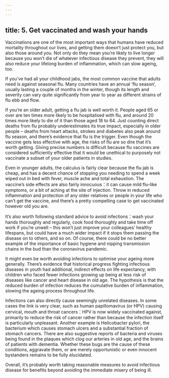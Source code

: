 ```yaml
---
---
---
```

title: 5. Get vaccinated and wash your hands
---




Vaccinations are one of the most important ways that humans have reduced mortality throughout our lives, and getting them doesn’t just protect you, but also those around you. Not only do they mean you’re likely to live longer because you won’t die of whatever infectious disease they prevent, they will also reduce your lifelong burden of inflammation, which can slow ageing, too.

If you’ve had all your childhood jabs, the most common vaccine that adults need is against seasonal flu. Many countries have an annual ‘flu season’, usually lasting a couple of months in the winter, though its length and severity can vary quite significantly from year to year as different strains of flu ebb and flow.

If you’re an older adult, getting a flu jab is well worth it. People aged 65 or over are ten times more likely to be hospitalised with flu, and around 20 times more likely to die of it than those aged 18 to 64. Just counting direct deaths from flu probably underestimates its true impact, especially in older people – deaths from heart attacks, strokes and diabetes also peak around flu season, and there’s evidence that flu is the trigger. Even though the vaccine gets less effective with age, the risks of flu are so dire that it’s worth getting. Giving precise numbers is difficult because flu vaccines are considered sufficiently effective that it would be unethical to purposely not vaccinate a subset of your older patients in studies.

Even in younger adults, the calculus is fairly clear because the flu jab is cheap, and has a decent chance of stopping you needing to spend a week wiped out in bed with fever, muscle ache and total exhaustion. The vaccine’s side effects are also fairly innocuous：it can cause mild flu-like symptoms, or a bit of aching at the site of injection. Throw in reduced inflammation and protection of any older relatives or people in your life who can’t get the vaccine, and there’s a pretty compelling case to get vaccinated however old you are.

It’s also worth following standard advice to avoid infections：wash your hands thoroughly and regularly, cook food thoroughly and take time off work if you’re unwell – this won’t just improve your colleagues’ healthy lifespans, but could have a much wider impact if it stops them passing the disease on to others, and so on. Of course, there could be no better example of the importance of basic hygiene and nipping transmission chains in the bud than the coronavirus pandemic.

It might even be worth avoiding infections to optimise your ageing more generally. There’s evidence that historical progress fighting infectious diseases in youth had additional, indirect effects on life expectancy, with children who faced fewer infections growing up being at less risk of diseases like cancer and heart disease in old age. The hypothesis is that the reduced burden of infection reduces the cumulative burden of inflammation, slowing the ageing process throughout life.

Infections can also directly cause seemingly unrelated diseases. In some cases the link is very clear, such as human papillomavirus (or HPV) causing cervical, mouth and throat cancers：HPV is now widely vaccinated against, primarily to reduce the risk of cancer rather than because the infection itself is particularly unpleasant. Another example is Helicobacter pylori, the bacterium which causes stomach ulcers and a substantial fraction of stomach cancers. There are also suggestive reports of bacteria and viruses being found in the plaques which clog our arteries in old age, and the brains of patients with dementia. Whether these bugs are the cause of these conditions, aggravate them, or are merely opportunistic or even innocent bystanders remains to be fully elucidated.

Overall, it’s probably worth taking reasonable measures to avoid infectious disease for benefits beyond avoiding the immediate misery of being ill.